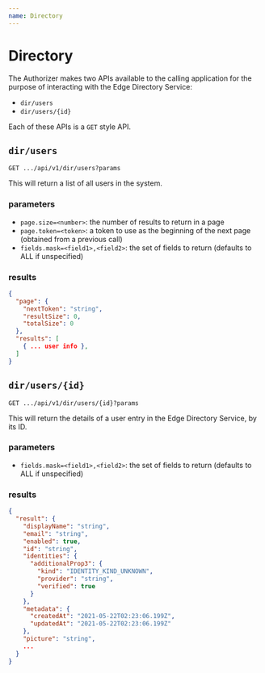```yaml
---
name: Directory
---
```


# Directory

The Authorizer makes two APIs available to the calling application for the purpose of 
interacting with the Edge Directory Service:
* `dir/users`
* `dir/users/{id}`

Each of these APIs is a `GET` style API.

## `dir/users`

`GET .../api/v1/dir/users?params`

This will return a list of all users in the system.

### parameters

* `page.size=<number>`: the number of results to return in a page
* `page.token=<token>`: a token to use as the beginning of the next page (obtained from a previous call)
* `fields.mask=<field1>,<field2>`: the set of fields to return (defaults to ALL if unspecified)

### results

```json
{
  "page": {
    "nextToken": "string",
    "resultSize": 0,
    "totalSize": 0
  },
  "results": [
    { ... user info },
  ]
}
```

## `dir/users/{id}`

`GET .../api/v1/dir/users/{id}?params`

This will return the details of a user entry in the Edge Directory Service, by its ID.

### parameters

* `fields.mask=<field1>,<field2>`: the set of fields to return (defaults to ALL if unspecified)

### results

```json
{
  "result": {
    "displayName": "string",
    "email": "string",
    "enabled": true,
    "id": "string",
    "identities": {
      "additionalProp3": {
        "kind": "IDENTITY_KIND_UNKNOWN",
        "provider": "string",
        "verified": true
      }
    },
    "metadata": {
      "createdAt": "2021-05-22T02:23:06.199Z",
      "updatedAt": "2021-05-22T02:23:06.199Z"
    },
    "picture": "string",
    ...
  }
}
```

